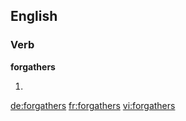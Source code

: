 ==English==

===Verb===
'''forgathers'''

# {{third-person singular of|[[forgather]]}}

[[de:forgathers]]
[[fr:forgathers]]
[[vi:forgathers]]